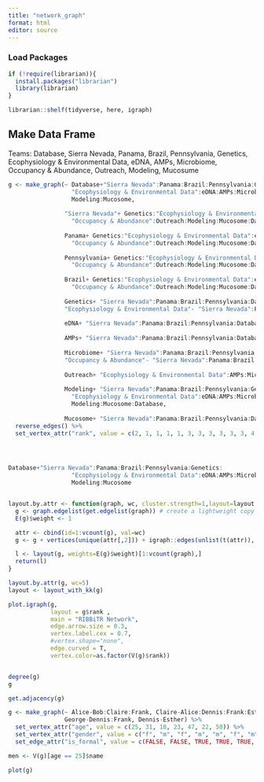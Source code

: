 ```yaml
---
title: "network_graph"
format: html
editor: source
---
```


### Load Packages
```r
if (!require(librarian)){
  install.packages("librarian")
  library(librarian)
}

librarian::shelf(tidyverse, here, igraph)
```

## Make Data Frame
Teams: Database, Sierra Nevada, Panama, Brazil, Pennsylvania, Genetics, Ecophysiology & Environmental Data, 
eDNA, AMPs, Microbiome, Occupancy & Abundance, Outreach, Modeling, Mucosume
```r

g <- make_graph(~ Database+"Sierra Nevada":Panama:Brazil:Pennsylvania:Genetics:
                  "Ecophysiology & Environmental Data":eDNA:AMPs:Microbiome:"Occupancy & Abundance":Outreach:
                  Modeling:Mucosome,
                
                "Sierra Nevada"+ Genetics:"Ecophysiology & Environmental Data":eDNA:AMPs:Microbiome:
                  "Occupancy & Abundance":Outreach:Modeling:Mucosome:Database,
                
                Panama+ Genetics:"Ecophysiology & Environmental Data":eDNA:AMPs:Microbiome:
                  "Occupancy & Abundance":Outreach:Modeling:Mucosome:Database,
                
                Pennsylvania+ Genetics:"Ecophysiology & Environmental Data":eDNA:AMPs:Microbiome:
                  "Occupancy & Abundance":Outreach:Modeling:Mucosome:Database,
                
                Brazil+ Genetics:"Ecophysiology & Environmental Data":eDNA:AMPs:Microbiome:
                  "Occupancy & Abundance":Outreach:Modeling:Mucosome:Database,
                
                Genetics+ "Sierra Nevada":Panama:Brazil:Pennsylvania:Database,
                "Ecophysiology & Environmental Data"- "Sierra Nevada":Panama:Brazil:Pennsylvania:Database,
                
                eDNA+ "Sierra Nevada":Panama:Brazil:Pennsylvania:Database,
                
                AMPs+ "Sierra Nevada":Panama:Brazil:Pennsylvania:Database,
                
                Microbiome+ "Sierra Nevada":Panama:Brazil:Pennsylvania:Database,
                "Occupancy & Abundance"- "Sierra Nevada":Panama:Brazil:Pennsylvania:Database,
                
                Outreach+ "Ecophysiology & Environmental Data":AMPs:Microbiome:Mucosome:Database,
                
                Modeling+ "Sierra Nevada":Panama:Brazil:Pennsylvania:Genetics:
                  "Ecophysiology & Environmental Data":eDNA:AMPs:Microbiome:"Occupancy & Abundance":
                  Modeling:Mucosome:Database,
                
                Mucosome+ "Sierra Nevada":Panama:Brazil:Pennsylvania:Database) %>% 
  reverse_edges() %>% 
  set_vertex_attr("rank", value = c(2, 1, 1, 1, 1, 3, 3, 3, 3, 3, 3, 4, 4, 3))




Database+"Sierra Nevada":Panama:Brazil:Pennsylvania:Genetics:
                  "Ecophysiology & Environmental Data":eDNA:AMPs:Microbiome:"Occupancy & Abundance":Outreach:
                  Modeling:Mucosome


layout.by.attr <- function(graph, wc, cluster.strength=1,layout=layout.auto) {  
  g <- graph.edgelist(get.edgelist(graph)) # create a lightweight copy of graph w/o the attributes.
  E(g)$weight <- 1

  attr <- cbind(id=1:vcount(g), val=wc)
  g <- g + vertices(unique(attr[,2])) + igraph::edges(unlist(t(attr)), weight=cluster.strength)

  l <- layout(g, weights=E(g)$weight)[1:vcount(graph),]
  return(l)
}

layout.by.attr(g, wc=5)
layout <- layout_with_kk(g)

plot.igraph(g, 
            layout = g$rank , 
            main = "RIBBiTR Network",
            edge.arrow.size = 0.3,
            vertex.label.cex = 0.7, 
            #vertex.shape="none",
            edge.curved = T,
            vertex.color=as.factor(V(g)$rank))


degree(g)
g

get.adjacency(g)


```

```r

g <- make_graph(~ Alice-Bob:Claire:Frank, Claire-Alice:Dennis:Frank:Esther,
                George-Dennis:Frank, Dennis-Esther) %>%
  set_vertex_attr("age", value = c(25, 31, 18, 23, 47, 22, 50)) %>%
  set_vertex_attr("gender", value = c("f", "m", "f", "m", "m", "f", "m")) %>%
  set_edge_attr("is_formal", value = c(FALSE, FALSE, TRUE, TRUE, TRUE, FALSE, TRUE, FALSE, FALSE))

men <- V(g)[age == 25]$name

plot(g)
```

